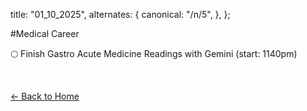   title: "01_10_2025",
  alternates: {
    canonical: "/n/5",
  },
};

#Medical Career

🌕 Finish Gastro Acute Medicine Readings with Gemini (start: 1140pm)

<br />

[← Back to Home](/)

